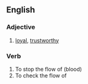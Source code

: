 ==English==
===Adjective===
# [[loyal]], [[trustworthy]]
===Verb===
#To stop the flow of (blood)
#To check the flow of